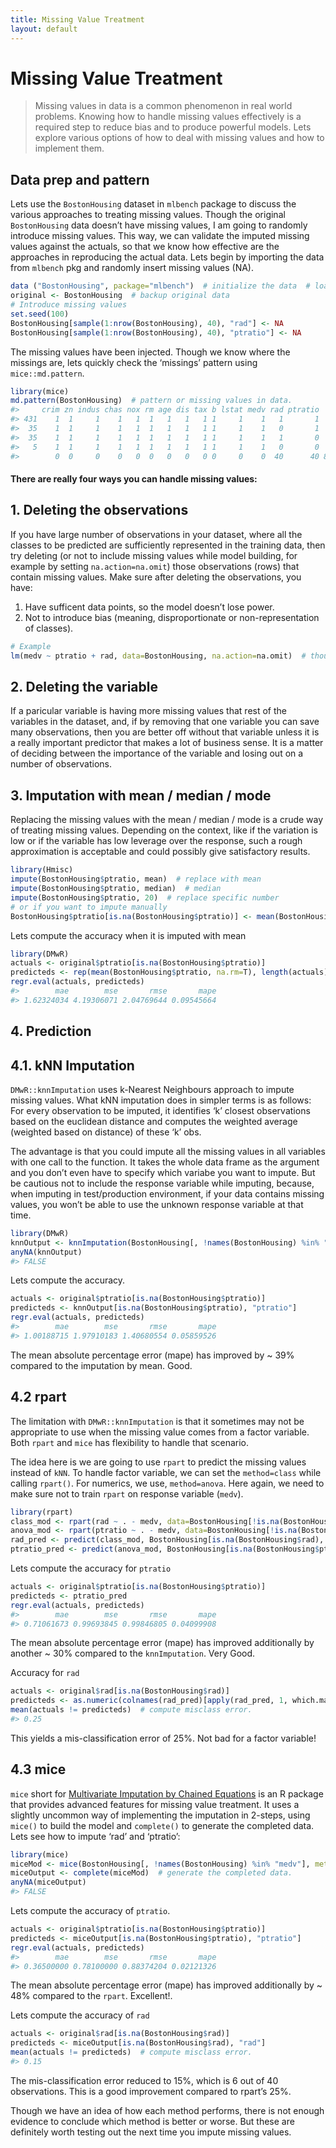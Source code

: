```yaml
---
title: Missing Value Treatment
layout: default
---
```

# Missing Value Treatment

> Missing values in data is a common phenomenon in real world problems. Knowing how to handle missing values effectively is a required step to reduce bias and to produce powerful models. Lets explore various options of how to deal with missing values and how to implement them.

## Data prep and pattern
Lets use the `BostonHousing` dataset in `mlbench` package to discuss the various approaches to treating missing values. Though the original `BostonHousing` data doesn't have missing values, I am going to randomly introduce missing values. This way, we can validate the imputed missing values against the actuals, so that we know how effective are the approaches in reproducing the actual data. Lets begin by importing the data from `mlbench` pkg and randomly insert missing values (NA).

```r
data ("BostonHousing", package="mlbench")  # initialize the data  # load the data
original <- BostonHousing  # backup original data
# Introduce missing values
set.seed(100)
BostonHousing[sample(1:nrow(BostonHousing), 40), "rad"] <- NA
BostonHousing[sample(1:nrow(BostonHousing), 40), "ptratio"] <- NA
```

The missing values have been injected. Though we know where the missings are, lets quickly check the 'missings' pattern using `mice::md.pattern`.
```r
library(mice)
md.pattern(BostonHousing)  # pattern or missing values in data.
#>     crim zn indus chas nox rm age dis tax b lstat medv rad ptratio   
#> 431    1  1     1    1   1  1   1   1   1 1     1    1   1       1  0
#>  35    1  1     1    1   1  1   1   1   1 1     1    1   0       1  1
#>  35    1  1     1    1   1  1   1   1   1 1     1    1   1       0  1
#>   5    1  1     1    1   1  1   1   1   1 1     1    1   0       0  2
#>        0  0     0    0   0  0   0   0   0 0     0    0  40      40 80
```

#### There are really four ways you can handle missing values:

## 1. Deleting the observations
If you have large number of observations in your dataset, where all the classes to be predicted are sufficiently represented in the training data, then try deleting (or not to include missing values while model building, for example by setting `na.action=na.omit`) those observations (rows) that contain missing values. Make sure after deleting the observations, you have:

1. Have sufficent data points, so the model doesn't lose power. 
2. Not to introduce bias (meaning, disproportionate or non-representation of classes).

```r
# Example
lm(medv ~ ptratio + rad, data=BostonHousing, na.action=na.omit)  # though na.omit is default in lm()
```


## 2. Deleting the variable
If a paricular variable is having more missing values that rest of the variables in the dataset, and, if by removing that one variable you can save many observations, then you are better off without that variable unless it is a really important predictor that makes a lot of business sense.  It is a matter of deciding between the importance of the variable and losing out on a number of observations.


## 3. Imputation with mean / median / mode

Replacing the missing values with the mean / median / mode is a crude way of treating missing values. Depending on the context, like if the variation is low or if the variable has low leverage over the response, such a rough approximation is acceptable and could possibly give satisfactory results. 

```r
library(Hmisc)
impute(BostonHousing$ptratio, mean)  # replace with mean
impute(BostonHousing$ptratio, median)  # median
impute(BostonHousing$ptratio, 20)  # replace specific number
# or if you want to impute manually
BostonHousing$ptratio[is.na(BostonHousing$ptratio)] <- mean(BostonHousing$ptratio, na.rm = T)  # not run
```

Lets compute the accuracy when it is imputed with mean
```r
library(DMwR)
actuals <- original$ptratio[is.na(BostonHousing$ptratio)]
predicteds <- rep(mean(BostonHousing$ptratio, na.rm=T), length(actuals))
regr.eval(actuals, predicteds)
#>        mae        mse       rmse       mape 
#> 1.62324034 4.19306071 2.04769644 0.09545664
```


## 4. Prediction

## 4.1. kNN Imputation
`DMwR::knnImputation` uses k-Nearest Neighbours approach to impute missing values. What kNN imputation does in simpler terms is as follows: For every observation to be imputed, it identifies 'k' closest observations based on the euclidean distance and computes the weighted average (weighted based on distance) of these 'k' obs.

The advantage is that you could impute all the missing values in all variables with one call to the function. It takes the whole data frame as the argument and you don't even have to specify which variabe you want to impute. But be cautious not to include the response variable while imputing, because, when imputing in test/production environment, if your data contains missing values, you won't be able to use the unknown response variable at that time.

```r
library(DMwR)
knnOutput <- knnImputation(BostonHousing[, !names(BostonHousing) %in% "medv"])  # perform knn imputation.
anyNA(knnOutput)
#> FALSE
```

Lets compute the accuracy.
```r
actuals <- original$ptratio[is.na(BostonHousing$ptratio)]
predicteds <- knnOutput[is.na(BostonHousing$ptratio), "ptratio"]
regr.eval(actuals, predicteds)
#>        mae        mse       rmse       mape 
#> 1.00188715 1.97910183 1.40680554 0.05859526 
```

The mean absolute percentage error (mape) has improved by ~ 39% compared to the imputation by mean. Good.

## 4.2 rpart
The limitation with `DMwR::knnImputation` is that it sometimes may not be appropriate to use when the missing value comes from a factor variable. Both `rpart` and `mice` has flexibility to handle that scenario.

The idea here is we are going to use `rpart` to predict the missing values instead of `kNN`. To handle factor variable, we can set the `method=class` while calling `rpart()`. For numerics, we use, `method=anova`. Here again, we need to make sure not to train `rpart` on response variable (`medv`).

```r
library(rpart)
class_mod <- rpart(rad ~ . - medv, data=BostonHousing[!is.na(BostonHousing$rad), ], method="class", na.action=na.omit)  # since rad is a factor
anova_mod <- rpart(ptratio ~ . - medv, data=BostonHousing[!is.na(BostonHousing$ptratio), ], method="anova", na.action=na.omit)  # since ptratio is numeric.
rad_pred <- predict(class_mod, BostonHousing[is.na(BostonHousing$rad), ])
ptratio_pred <- predict(anova_mod, BostonHousing[is.na(BostonHousing$ptratio), ])
```

Lets compute the accuracy for `ptratio`
```r
actuals <- original$ptratio[is.na(BostonHousing$ptratio)]
predicteds <- ptratio_pred
regr.eval(actuals, predicteds)
#>        mae        mse       rmse       mape 
#> 0.71061673 0.99693845 0.99846805 0.04099908 
```
The mean absolute percentage error (mape) has improved additionally by another ~ 30% compared to the `knnImputation`. Very Good.

Accuracy for `rad`
```r
actuals <- original$rad[is.na(BostonHousing$rad)]
predicteds <- as.numeric(colnames(rad_pred)[apply(rad_pred, 1, which.max)])
mean(actuals != predicteds)  # compute misclass error.
#> 0.25  
```

This yields a mis-classification error of 25%. Not bad for a factor variable!


## 4.3 mice
`mice` short for [Multivariate Imputation by Chained Equations](www.jstatsoft.org/article/view/v045i03/v45i03.pdf) is an R package that provides advanced features for missing value treatment. It uses a slightly uncommon way of implementing the imputation in 2-steps, using `mice()` to build the model and `complete()` to generate the completed data. Lets see how to impute 'rad' and 'ptratio':

```r
library(mice)
miceMod <- mice(BostonHousing[, !names(BostonHousing) %in% "medv"], method="rf")  # perform mice imputation, based on random forests.
miceOutput <- complete(miceMod)  # generate the completed data.
anyNA(miceOutput)
#> FALSE
```

Lets compute the accuracy of `ptratio`.
```r
actuals <- original$ptratio[is.na(BostonHousing$ptratio)]
predicteds <- miceOutput[is.na(BostonHousing$ptratio), "ptratio"]
regr.eval(actuals, predicteds)
#>        mae        mse       rmse       mape 
#> 0.36500000 0.78100000 0.88374204 0.02121326
```
The mean absolute percentage error (mape) has improved additionally by ~ 48% compared to the `rpart`. Excellent!.

Lets compute the accuracy of `rad`
```r
actuals <- original$rad[is.na(BostonHousing$rad)]
predicteds <- miceOutput[is.na(BostonHousing$rad), "rad"]
mean(actuals != predicteds)  # compute misclass error.
#> 0.15
```

The mis-classification error reduced to 15%, which is 6 out of 40 observations. This is a good improvement compared to rpart's 25%.

Though we have an idea of how each method performs, there is not enough evidence to conclude which method is better or worse. But these are definitely worth testing out the next time you impute missing values.
